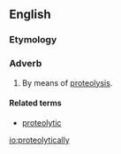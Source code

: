 ==English==

===Etymology===
{{suffix|proteolytic|ally|lang=en}}

===Adverb===
{{en-adv|-}}

# By means of [[proteolysis]].

====Related terms====
* [[proteolytic]]

[[io:proteolytically]]